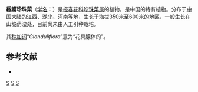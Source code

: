 {{Speciesbox
| genus = Lysimachia
| species = glanduliflora
| authority = Hanelt, 1962
}}

'''繸瓣珍珠菜'''（[[学名|学名]]：{{lang|la|''Lysimachia glanduliflora''}}）是[[报春花科|报春花科]][[珍珠菜属|珍珠菜属]]的植物，是中国的特有植物。分布于[[中国大陆|中国大陆]]的[[江西|江西]]、[[湖北|湖北]]、[[河南|河南]]等地，生长于海拔350米至600米的地区，一般生长在山坡荫湿处，目前尚未由人工引种栽培。

其[[种加词|种加词]]“''Glanduliflora''”意为“花具腺体的”。

== 参考文献 ==
<div class="references-small">
* {{cite web| url =http://www.bioinfo.cn/db05/KmzwSpecies.php?action=view&id=17571| title =繸瓣珍珠菜| work =《中国高等植物数据库全库》| publisher =中国科学院微生物研究所| author =昆明植物研究所| accessdate =2009-02-25| deadurl =yes| archiveurl =https://web.archive.org/web/20160305000512/http://www.bioinfo.cn/db05/KmzwSpecies.php?action=view&id=17571| archivedate =2016-03-05}}
</div>
{{Taxonbar|from=Q15228267}}

[[Category:珍珠菜属|S]]
[[Category:中国特有植物|S]]
[[Category:1962年描述的植物|S]]


{{植物小作品}}